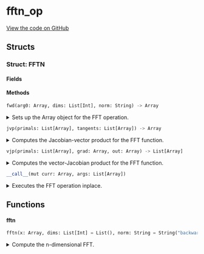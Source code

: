 # fftn_op



[View the code on GitHub](https://github.com/endia-ai/Endia/tree/nightly/endia/functional/fft_ops/fftn_op.mojo)

## Structs

### Struct: FFTN





#### Fields

#### Methods

```python
fwd(arg0: Array, dims: List[Int], norm: String) -> Array
```

<details>
<summary>Sets up the Array object for the FFT operation.</summary>

###### Args

- ``arg0``: ``Array``
  

- ``dims``: ``List[Int]``
  

- ``norm``: ``String``
  

###### Returns
- ``Array`` - 


</details>

```python
jvp(primals: List[Array], tangents: List[Array]) -> Array
```

<details>
<summary>Computes the Jacobian-vector product for the FFT function.</summary>

###### Args

- ``primals``: ``List[Array]``
  

- ``tangents``: ``List[Array]``
  

###### Returns
- ``Array`` - 


</details>

```python
vjp(primals: List[Array], grad: Array, out: Array) -> List[Array]
```

<details>
<summary>Computes the vector-Jacobian product for the FFT function.</summary>

###### Args

- ``primals``: ``List[Array]``
  

- ``grad``: ``Array``
  

- ``out``: ``Array``
  

###### Returns
- ``List[Array]`` - 


</details>

```python
__call__(mut curr: Array, args: List[Array])
```

<details>
<summary>Executes the FFT operation inplace.</summary>

###### Args

- ``curr``: ``Array``
  

- ``args``: ``List[Array]``
  


</details>

## Functions

#### **fftn**

```python
fftn(x: Array, dims: List[Int] = List(), norm: String = String("backward")) -> Array
```

<details>
<summary>Compute the n-dimensional FFT.</summary>

###### Args

- ``x``: ``Array``
  The input array.

- ``dims``: ``List[Int]`` (default: ``List()``)
  The dimensions along which to compute the FFT.

- ``norm``: ``String`` (default: ``String("backward")``)
  The normalization mode.

###### Returns
- ``Array`` - The n-dimensional FFT of the input array.


</details>

